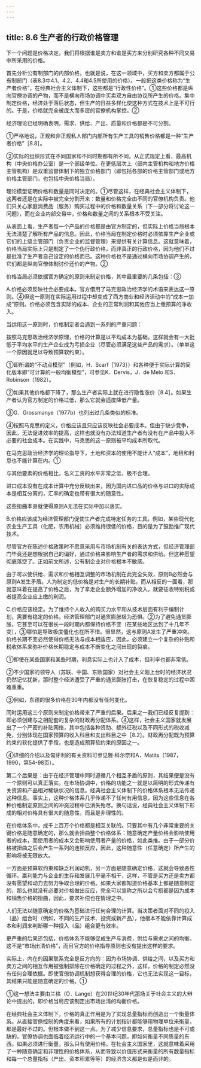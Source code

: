```yaml
---
---
---
```

title: 8.6 生产者的行政价格管理
---



下一个问题是价格决定。我们将根据谁是卖方和谁是买方来分别研究各种不同交易中所采用的价格。

首先分析公有制部门的内部价格，也就是说，在这一领域中，买方和卖方都属于公有制部门（表8.3中4.1、4.2、4.4和4.5所使用的价格）。一般把这类价格称为“生产者价格”，在经典社会主义体制下，这些都是“行政性价格”。①这些价格都是纵向官僚协调的产物，而不是横向市场协调中买卖双方自由协议所产生的价格。集中制定价格，经济处于落后状态，但生产的日益多样化使这种方式在技术上是不可行的。于是，价格就完全被庞大而多层的官僚机构掌控。②

经济理论已经明确表明，需求、供给、产出、质量和价格都是不可分割。

①严格地说，正规和非正规私人部门内部所有生产工具的销售价格都是一种“生产者价格”［8.8］。

②实际的组织形式在不同国家和不同时期都有所不同。从正式规定上看，最高机构（中央价格办公室）是一个部级单位。在更低层次上（部内主管机构和地方价格主管机构）是双重监督体制下的独立价格部门（即包括各部的价格主管部门或地方价格主管部门，也包括中央价格当局）。

理论模型证明价格和数量是同时决定的。①尽管这样，在经典社会主义体制下，这两者还是在实际中被完全分割开来：数量和价格完全由不同的官僚机构负责。他们只关心家庭消费品（服务）购买过程中的价格和数量关系（下一部分将讨论这一问题），而在企业内部交易中，价格和数量之间的关系根本不受关注。

从表面上看，生产者每一个产品的价格都是由官方制定的，但实际上价格当局根本无法清楚了解所有产品的信息。因此，价格当局在制定价格时必须依靠生产企业或它们的上级主管部门（负责企业的监督管理）来提供有关计算信息。这就意味着，价格当局实际上只是制定了一个伪行政价格，而非真正的行政价格，因为他们不过是批准了生产者自己设定的价格而已。这种价格也不是通过横向市场协调产生的，它们都是纵向官僚体制讨价还价的产物。②

价格当局必须依据官方确定的原则来制定价格，其中最重要的几条包括：③

A.价格必须反映社会必要成本。官方借用了马克思政治经济学的术语来表达这一原则。④但这一原则在实际运用过程中却变成了西方商业和经济活动中的“成本一加成”原则。价格必须包含实际的成本、企业的正常利润和其他应当上缴预算的净收入。

当运用这一原则时，价格制定者会遇到一系列的严重问题：

按照马克思政治经济学原理，价格的计算是以平均成本为基础。这样就会有一大批低于平均水平的生产企业成为亏损企业（尽管必须满足这些产品的需求）。（单单这一个原因就足以导致预算软约束）。



①即所谓的“不动点模型”（例如，H．Scarf［1973］）和各种便于实际计算的简化版本即“可计算的一般均衡模型”，可参见K．Dervis，J．de Melo 和S．Robinson（1982）。

②如果其他价格都下降了，那么生产者实际上就在进行隐性涨价［8.4］。如果生产者认为官方制定的价格过低，那么它就会适度降低产量。

③G．Grossmanye（1977b）也列出过几条类似的标准。

④按照马克思的定义，价格应该且只应该反映社会必要成本。但由于缺少竞争，因此，无法促进效率的提高，这样也就没有办法知道生产者有没有在产品中投入不必要的社会成本。在实践中，马克思的这一原则被平均成本所取代。

在马克思政治经济学的理论指导下，土地和资本的使用不能计人“成本”，地租和利息也不能计算在内。①

与其他要素的价格相比，名义工资的水平非常之低，极不合理。

进口成本没有在成本计算中充分反映出来，因为国内进口品的价格与进口的实际成本是相互分离的，汇率的确定也带有很大的随意性。

这些扭曲本身就使得原则A无法在实际中加以落实。

B.价格应该成为经济管理部门促使生产者完成特定任务的工具。例如，某些现代化农业生产工具（化肥，农用机械）必须维持很低的价格，目的是为了鼓励推广现代技术。

尽管官方在陈述价格政策时不愿意采用与市场机制有关的表达方式，但经济管理部门毕竟还是想根据自己的偏好，通过价格来影响生产者的需求和供给。但这种愿望彻底落空了。正如前文所述，公有制企业对价格根本不敏感。

由于可以使供给、需求和价格相互调整的市场机制在此完全失效，原则B必然会与原则A发生矛盾。人为制定的低价格是对生产的长期补贴。而从相反的一面看，那就意味着在提高了价格之后，为了拿走企业额外增加的净收入，就要征收特别税或者提高企业应上缴的利润。

C.价格应该稳定。为了维持个人收入的购买力水平和从技术层面有利于编制计划，需要有稳定的价格。经济管理部门对通货膨胀极为恐惧。②为了避免通货膨胀，它甚至可以在很长一段时期内都保持价格不变（在某些地区达到了十几年不变），③哪怕是导致极度僵化也在所不惜。很显然，这与原则A发生了严重冲突。价格长期不变必然使得价格无法与成本相适应，因此，必须建立一个复杂的补贴和税收体系来弥补价格长期稳定与成本不断变化之间出现的裂痕。

①即使在某些国家和某些时期，利息实际上也计入了成本，但利率也都非常低。

②不少国家的领导人（苏联、中国、东欧国家）对社会主义刚上台时的经济状况仍然记忆犹新，那时整个经济遭受了严重的通货膨胀打击，在恢复稳定的过程中困难重重。

③例如，东德的很多价格在30年内都没有任何变化。

同时运用这三个原则来制定价格带来了严重的后果。后果之一我们已经反复提到：即必须创建与之相配套的复杂的财政再分配体系。④这样，社会主义国家就发展出了一个严密的补贴网络，其中包括各种资助、额外征税以及不同形式的税收减免，分别体现在国家预算的收入科目和支出科目之中［8.2］。财政再分配既为预算约束的软化提供了手段，也是造成预算软约束的原因之一。

④详细的介绍以及匈牙利的有关资料可参见雅·科尔奈和A．Matits（1987，1990，第54-98页）。

第二个后果是：由于在经济管理中同时遵循几个相互矛盾的原则，其结果便是没有一个原则可以真正落实。在市场协调中，价格的功能之一就是以简明的形式传递有关资源和产品相对稀缺状况的信息。经典社会主义体制下的价格体系根本无法传递这种信息。事实上，这种价格体系几乎传递不了任何有用信息，因为这些信息在各种价格制定原则之间的冲突过程中已消失殆尽。换句话说，经典社会主义体制下形成的相对价格具有很大的随意性，而且是非理性的。

在价格体系中，成千上百万个价格都是相互关联的。只要其中有几个非常重要的关键价格是随意确定的，那么就会扭曲整个价格体系：随意确定产量价格会影响使用者的成本，而使用者的成本又会影响使用者产量的价格，如此类推。由于一部分价格被扭曲之后会产生一系列的连锁反应，因此，这种随意性（任意确定）所产生的影响将被无限放大。

一方面是预算软约束和缺乏利润动机，另一方面是随意确定价格，这就会导致恶性循环。赢利能力与企业的生存和发展几乎毫不相干，这样，不管是买方还是卖方都没有愿望和动力去努力争取合理的价格。如果大家都知道价格基本上都是随意制定的，那么也就没有必要对价格做出反应，完全可以宣称之所以会亏损都是因为成本和销售价格的扭曲，因此，要求补偿也在情理之中。

人们无法以随意确定的价格为基础进行任何合理的计算。当决策者面对不同的投入（品）组合时（例如，不同的生产技术、投资或新产品），他根本不能依靠计算成本和利润来判断哪一种投入（品）组合更有效率。

更严重的后果还包括，价格体系不能够促成生产与消费，供给与需求之间的均衡。这不是“市场出清价格”，而且官方的价格指导原则也没有提出这样的要求。

实际上，内在的因果联系完全是反方向的：因为市场协调、供给之间，以及买方和卖方之间的相互作用被强制排除在价格确定的过程之外，这样，价格的制定必然没有任何合理依据。即使官僚协调机制想获得合理的价格，它也无法实现这一目标，其结果只能是随意确定的价格。①

①这一想法主要由兰格（O．Lange）在20世纪30年代那场关于社会主义的大辩论中提出的，即价格当局应该制定出市场出清的均衡价格。

在经典社会主义体制下，价格的真正作用是为了实现总量指标而创造出一个衡量体系。从直接官僚控制的角度来看，如果所有的计划指针都能够用物理单位来衡量，那是最好不过的。但根本做不到这一点。为了减少信息要求，总量指标也是不可或缺的。官僚协调也面临着经济运行中的一个基本问题，即如何衡量不同质量的东西。如果必须进行衡量，那么只有使用价格。在社会主义国家里，这就意味着采用了一种随意确定和非理性的价格体系，从而导致以价值形式来衡量的所有数量指标和每一个总量指标（产出、资本积累等等）的经济含义都是似是而非的。